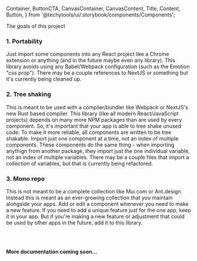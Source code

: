   Container,
  ButtonCTA,
  CanvasContainer,
  CanvasContent,
  Title,
  Content,
  Button,
} from '@techytools/ui/.storybook/components/Components';

<Meta title="Get started/Setup/Goals" />

<ThemeProvider>
<Wrapper>

<Block as="h1" ss="padding-bottom:1rem;margin-top:0;">The goals of this project</Block>   
    
  

### 1. Portability  
Just import some components into any React project like a Chrome extension or anything (and in the future maybe even any library). This library avoids using any Babel/Webpack configuration (such as the Emotion "css prop").  There may be a couple references to NextJS or something but it's currently being cleaned up.  
  
### 2. Tree shaking
This is meant to be used with a compiler/bundler like Webpack or NextJS's new Rust based compiler. This library (like all modern React/JavaScript projects) depends on many more NPM packages than are used by every component. So, it's important that your app is able to tree shake unused code. To make it more reliable, all components are written to be tree shakable. Import just one component at a time, not an index of multiple components. These components do the same thing - when importing anythign from another package, they import just the one individual variable, not an index of multiple variables. There may be a couple files that import a collection of variables, but that is currently being refactored.   

### 3. Mono repo  
This is not meant to be a complete collection like Mui.com or Ant.design. Instead this is meant as an ever-growing collection that you maintain alongside your apps. Add or edit a component whenever you need to make a new feature. If you need to add a unique feature just for the one app, keep it in your app. But if you're making a new feature or adjustment that could be used by other apps in the future, add it to this library.

<br />
<br />

**More documentation coming soon...**


</Wrapper>
</ThemeProvider>

